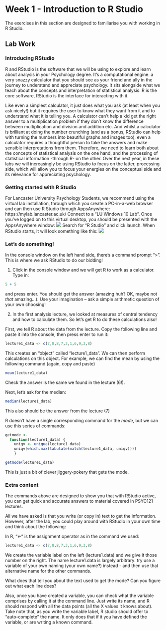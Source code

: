 # Week 1 - Introduction to R Studio

The exercises in this section are designed to familiarise you with working in R Studio.

## Lab Work

### Introducing RStudio

R and RStudio is the software that we will be using to explore and learn about analysis in your Psychology degree. It’s a computational engine: a very snazzy calculator that you should see as your friend and ally in the journey to understand and appreciate psychology. It sits alongside what we teach about the concepts and interpretation of statistical analysis. R is the core software, RStudio is the interface for interacting with it.

Like even a simplest calculator, it just does what you ask (at least when you ask nicely!) but it requires the user to know what they want from it and to understand what it is telling you. A calculator can’t help a kid get the right answer to a multiplication problem if they don’t know the difference between multiplication and division and addition etc. And whilst a calculator is brilliant at doing the number crunching (and as a bonus, RStudio can help with turning the numbers into beautiful graphs and images too), even a calculator requires a thoughtful person to take the answers and make sensible interpretations from them. Therefore, we need to learn both about the concepts of statistical analysis on the one hand, and the processing of statistical information -through R- on the other. Over the next year, in these labs we will increasingly be using RStudio to focus on the latter, processing side, which will allow you to focus your energies on the conceptual side and its relevance for appreciating psychology.

### Getting started with R Studio

For Lancaster University Psychology Students, we recommend using the virtual lab installation, through which you create a PC-in-a-web browser and can then use R Studio through AppsAnywhere: https://mylab.lancaster.ac.uk/ Connect to a "LU Windows 10 Lab". Once you've logged on to this virtual desktop, you should be presented with the AppsAnywhere window:
![](files/Week_1/AppsAnywhere.png)
Search for "R Studio" and click launch. When RStudio starts, it will look something like this:
![](files/Week_1/RStudio.png)

### Let's do something!

In the console window on the left hand side, there’s a command prompt ">". This is where we ask RStudio to do our bidding! 

1. Click in the console window and we will get R to work as a calculator. Type in:

```r
5 + 5
```

and press enter. You should get the answer (amazing huh? OK, maybe not *that* amazing...). Use your imagination – ask a simple arithmetic question of your own choosing!

2. In the first analysis lecture, we looked at measures of central tendency and how to calculate them. So let’s get R to do these calculations also!

First, we tell R about the data from the lecture. Copy the following line and paste it into the console, then press enter to run it:

```r
lecture1_data <- c(7,8,8,7,3,1,6,9,3,8)
```

This creates an "object" called "lecture1_data". We can then perform calculations on this object. For example, we can find the mean by using the following command (again, copy and paste)

```r
mean(lecture1_data)
```

Check the answer is the same we found in the lecture (6!).

Next, let’s ask for the median:

```r
median(lecture1_data)
```

This also should be the answer from the lecture (7)

R doesn’t have a single corresponding command for the *mode*, but we can use this series of commands:

```r
getmode <- 
  function(lecture1_data) {
    uniqv <- unique(lecture1_data)
    uniqv[which.max(tabulate(match(lecture1_data, uniqv)))]
    }

getmode(lecture1_data)
```

This is just a bit of clever jiggery-pokery that gets the mode.

### Extra content

The commands above are designed to show you that with RStudio active, you can get quick and accurate answers to material covered in PSYC121 lectures.

All we have asked is that you write (or copy in) text to get the information. However, after the lab, you could play around with RStudio in your own time and think about the following:

In R, “<-“ is the assignment operator as in the command we used:

```r
lecture1_data <- c(7,8,8,7,3,1,6,9,3,8)
```

We create the variable label on the left (lecture1.data) and we give it those number on the right. The name lecture1.data is largely arbitrary: try use a variable of your own naming (your own name?) instead - and then use that alternative name for the other commands. 

What does that tell you about the text used to get the mode? Can you figure out what each line does?

Also, once you have created a variable, you can check what the variable comprises by calling it at the command line. Just write its name, and R should respond with all the data points (all the X values it knows about). Take note that, as you write the variable label, R studio should offer to “auto-complete” the name. It only does that if it you have defined the variable, or are writing a known command.

